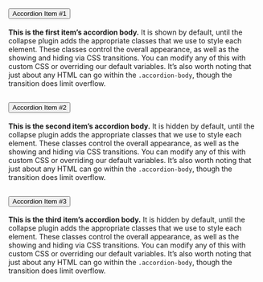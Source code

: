 <div class="accordion" id="accordionExample">
<div class="accordion-item">
<h2 class="accordion-header" id="headingOne">
<button class="accordion-button" type="button" data-bs-toggle="collapse" data-bs-target="#collapseOne" aria-expanded="true" aria-controls="collapseOne">
Accordion Item #1
</button>
</h2>
<div id="collapseOne" class="accordion-collapse collapse show" aria-labelledby="headingOne" data-bs-parent="#accordionExample">
<div class="accordion-body">
<strong>This is the first item's accordion body.</strong> It is shown by default, until the collapse plugin adds the appropriate classes that we use to style each element. These classes control the overall appearance, as well as the showing and hiding via CSS transitions. You can modify any of this with custom CSS or overriding our default variables. It's also worth noting that just about any HTML can go within the <code>.accordion-body</code>, though the transition does limit overflow.
</div>
</div>
</div>
<div class="accordion-item">
<h2 class="accordion-header" id="headingTwo">
<button class="accordion-button collapsed" type="button" data-bs-toggle="collapse" data-bs-target="#collapseTwo" aria-expanded="false" aria-controls="collapseTwo">
Accordion Item #2
</button>
</h2>
<div id="collapseTwo" class="accordion-collapse collapse" aria-labelledby="headingTwo" data-bs-parent="#accordionExample">
<div class="accordion-body">
<strong>This is the second item's accordion body.</strong> It is hidden by default, until the collapse plugin adds the appropriate classes that we use to style each element. These classes control the overall appearance, as well as the showing and hiding via CSS transitions. You can modify any of this with custom CSS or overriding our default variables. It's also worth noting that just about any HTML can go within the <code>.accordion-body</code>, though the transition does limit overflow.
</div>
</div>
</div>
<div class="accordion-item">
<h2 class="accordion-header" id="headingThree">
<button class="accordion-button collapsed" type="button" data-bs-toggle="collapse" data-bs-target="#collapseThree" aria-expanded="false" aria-controls="collapseThree">
Accordion Item #3
</button>
</h2>
<div id="collapseThree" class="accordion-collapse collapse" aria-labelledby="headingThree" data-bs-parent="#accordionExample">
<div class="accordion-body">
<strong>This is the third item's accordion body.</strong> It is hidden by default, until the collapse plugin adds the appropriate classes that we use to style each element. These classes control the overall appearance, as well as the showing and hiding via CSS transitions. You can modify any of this with custom CSS or overriding our default variables. It's also worth noting that just about any HTML can go within the <code>.accordion-body</code>, though the transition does limit overflow.
</div>
</div>
</div>
</div>